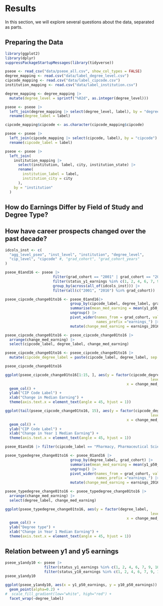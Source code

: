 # Results

In this section, we will explore several questions about the data, separated as parts.

## Preparing the Data

```r
library(ggplot2)
library(dplyr)
suppressPackageStartupMessages(library(tidyverse))
```

```r
pseoe <- read_csv("data/pseoe_all.csv", show_col_types = FALSE)
degree_mapping <- read.csv("data/label_degree_level.csv")
cipcode_mapping <- read.csv("data/label_cipcode.csv")
institution_mapping <- read.csv("data/label_institution.csv")
```

```r
degree_mapping <- degree_mapping |>
  mutate(degree_level = sprintf("%02d", as.integer(degree_level)))

pseoe <- pseoe |>
  left_join(degree_mapping |> select(degree_level, label), by = "degree_level") |>
  rename(degree_label = label)

cipcode_mapping$cipcode <- as.character(cipcode_mapping$cipcode)

pseoe <- pseoe |>
  left_join(cipcode_mapping |> select(cipcode, label), by = "cipcode") |>
  rename(cipcode_label = label)

pseoe <- pseoe |>
  left_join(
    institution_mapping |>
      select(institution, label, city, institution_state) |>
      rename(
        institution_label = label,
        institution_city = city
      ),
    by = "institution"
  )
```

## How do Earnings Differ by Field of Study and Degree Type?

## How have career prospects changed over the past decade?


```r
idcols_inst <- c(
  "agg_level_pseo", "inst_level", "institution", "degree_level",
  "cip_level", "cipcode" #, "grad_cohort", "grad_cohort_years"
)


```



```r
pseoe_01and16 <- pseoe |> 
                      filter(grad_cohort == "2001" | grad_cohort == "2016") |>
                      filter(status_y1_earnings %in% c(1, 2, 4, 6, 7, 9, 10, 12)) |>
                      group_by(across(all_of(idcols_inst))) |>
                      filter(all(c("2001", "2016") %in% grad_cohort))

pseoe_cipcode_change01to16 <- pseoe_01and16|>
                              group_by(cipcode_label, degree_label, grad_cohort) |>
                              summarise(mean_med_earning = mean(y1_p50_earnings, na.rm = TRUE)) |>
                              ungroup() |>
                              pivot_wider(names_from = grad_cohort, values_from = mean_med_earning, 
                                          names_prefix ="earnings_") |> # Reshape data
                              mutate(change_med_earning = earnings_2016 - earnings_2001) # Compute change

pseoe_cipcode_change01to16 <- pseoe_cipcode_change01to16 |>
  arrange(change_med_earning) |>
  select(cipcode_label, degree_label, change_med_earning)

pseoe_cipcode_change01to16 <- pseoe_cipcode_change01to16 |>
  mutate(cipcode_degree_label = paste(cipcode_label, degree_label, sep = " - "))

```


```r
pseoe_cipcode_change01to16
```



```r
ggplot(pseoe_cipcode_change01to16[1:15, ], aes(y = factor(cipcode_degree_label,
                                                                   levels = cipcode_degree_label[order(change_med_earning)]),
                                                        x = change_med_earning)) +
  geom_col() +
  ylab("CIP Code Label") +
  xlab("Change in Median Earning") +
  theme(axis.text.x = element_text(angle = 45, hjust = 1))
```
```r
ggplot(tail(pseoe_cipcode_change01to16, 15), aes(y = factor(cipcode_degree_label,
                                                                   levels = cipcode_degree_label[order(change_med_earning)]),
                                                        x = change_med_earning)) +
  geom_col() +
  ylab("CIP Code Label") +
  xlab("Change in Year 1 Median Earning") +
  theme(axis.text.x = element_text(angle = 45, hjust = 1))
```

```r
pseoe_01and16 |> filter(cipcode_label == "Pharmacy, Pharmaceutical Sciences, and Administration", degree_label == "Baccalaureate")
```

```r
pseoe_typedegree_change01to16 <- pseoe_01and16 |>
                              group_by(degree_label, grad_cohort) |>
                              summarise(mean_med_earning = mean(y1_p50_earnings, na.rm = TRUE)) |>
                              ungroup() |>
                              pivot_wider(names_from = grad_cohort, values_from = mean_med_earning, 
                                          names_prefix ="earnings_") |> # Reshape data
                              mutate(change_med_earning = earnings_2016 - earnings_2001) # Compute change

pseoe_typedegree_change01to16 <- pseoe_typedegree_change01to16 |>
  arrange(change_med_earning) |>
  select(degree_label, change_med_earning)
```

```r
ggplot(pseoe_typedegree_change01to16, aes(y = factor(degree_label,
                                                                   levels = degree_label[order(change_med_earning)]),
                                                        x = change_med_earning)) +
  geom_col() +
  ylab("Degree type") +
  xlab("Change in Year 1 Median Earning") +
  theme(axis.text.x = element_text(angle = 45, hjust = 1))
```



## Relation between y1 and y5 earnings

```r
pseoe_y1andy10 <- pseoe |>
                  filter(status_y1_earnings %in% c(1, 2, 4, 6, 7, 9, 10, 12)) |>
                  filter(status_y10_earnings %in% c(1, 2, 4, 6, 7, 9, 10, 12)) 
pseoe_y1andy10
```






```r

ggplot(pseoe_y1andy10, aes(x = y1_p50_earnings, y = y10_p50_earnings)) +
  geom_point(alpha=0.2) +
#  scale_fill_gradient(low="white", high="red") +
  facet_wrap(~degree_label)
```

